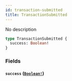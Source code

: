 ```yaml
---
id: transaction-submitted
title: TransactionSubmitted
---
```


No description

```graphql
type TransactionSubmitted {
  success: Boolean!
}
```

### Fields

#### `success` ([`Boolean!`](/docs/graphql/scalars/boolean))
